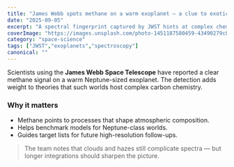 ```yaml
---
title: "James Webb spots methane on a warm exoplanet — a clue to exotic atmospheres"
date: "2025-09-05"
excerpt: "A spectral fingerprint captured by JWST hints at complex chemistry on a Neptune-sized world."
coverImage: "https://images.unsplash.com/photo-1451187580459-43490279c0fa?q=80&w=1600&auto=format&fit=crop"
category: "space-science"
tags: ["JWST","exoplanets","spectroscopy"]
canonical: ""
---
```


Scientists using the **James Webb Space Telescope** have reported a clear methane signal on a warm Neptune-sized exoplanet. The detection adds weight to theories that such worlds host complex carbon chemistry.

### Why it matters
- Methane points to processes that shape atmospheric composition.
- Helps benchmark models for Neptune-class worlds.
- Guides target lists for future high-resolution follow-ups.

> The team notes that clouds and hazes still complicate spectra — but longer integrations should sharpen the picture.

